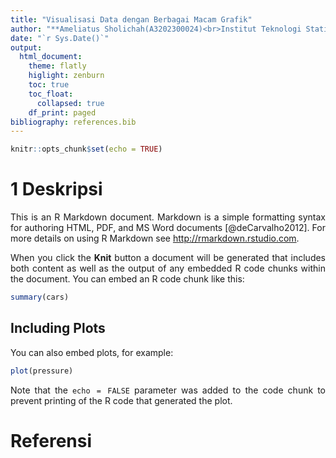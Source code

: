```yaml
---
title: "Visualisasi Data dengan Berbagai Macam Grafik"
author: "**Ameliatus Sholichah(A3202300024)<br>Institut Teknologi Statistika dan Bisnis Muhammadiyah Semarang**"
date: "`r Sys.Date()`"
output: 
  html_document:
    theme: flatly
    higlight: zenburn
    toc: true
    toc_float:
      collapsed: true
    df_print: paged
bibliography: references.bib
---
```


```{=html}
<style>
body{
text-align: justify}
</style>
```
```r
knitr::opts_chunk$set(echo = TRUE)
```

# 1 Deskripsi

This is an R Markdown document. Markdown is a simple formatting syntax for authoring HTML, PDF, and MS Word documents [@deCarvalho2012]. For more details on using R Markdown see <http://rmarkdown.rstudio.com>.

When you click the **Knit** button a document will be generated that includes both content as well as the output of any embedded R code chunks within the document. You can embed an R code chunk like this:

```r
summary(cars)
```

## Including Plots

You can also embed plots, for example:

```r
plot(pressure)
```

Note that the `echo = FALSE` parameter was added to the code chunk to prevent printing of the R code that generated the plot.

# Referensi
